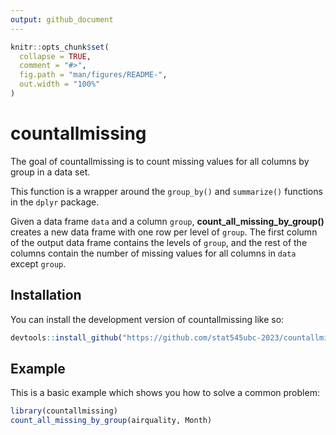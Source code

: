 ```yaml
---
output: github_document
---
```


<!-- README.md is generated from README.Rmd. Please edit that file -->

```r
knitr::opts_chunk$set(
  collapse = TRUE,
  comment = "#>",
  fig.path = "man/figures/README-",
  out.width = "100%"
)
```

# countallmissing

<!-- badges: start -->
<!-- badges: end -->

The goal of countallmissing is to count missing values for all columns by group in a data set. 

This function is a wrapper around the `group_by()` and `summarize()` functions in the `dplyr` package.

Given a data frame `data` and a column `group`, **count_all_missing_by_group()** creates a new data frame with one row per level of `group`. The first column of the output data frame contains the levels of `group`, and the rest of the columns contain the number of missing values for all columns in `data` except `group`.

## Installation

You can install the development version of countallmissing like so:

``` r
devtools::install_github("https://github.com/stat545ubc-2023/countallmissing_hhauch.git", ref = "0.1.0")
```

## Example

This is a basic example which shows you how to solve a common problem:

```r
library(countallmissing)
count_all_missing_by_group(airquality, Month)
```

